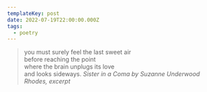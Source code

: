 ```yaml
---
templateKey: post
date: 2022-07-19T22:00:00.000Z
tags:
  - poetry
---
```

> you must surely feel the last sweet air<br/>
> before reaching the point<br/>
> where the brain unplugs its love<br/>
> and looks sideways.
> <cite><i>Sister in a Coma</i> by Suzanne Underwood Rhodes, excerpt</cite>
